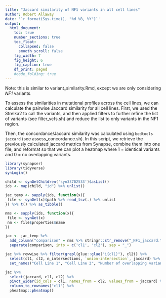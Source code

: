 ```yaml
---
title: "Jaccard similarity of NF1 variants in all cell lines"
author: Robert Allaway
date: '`r format(Sys.time(), "%d %B, %Y")`'
output: 
  html_document:
    toc: true
    number_sections: true
    toc_float:
      collapsed: false
      smooth_scroll: false
    fig_width: 7
    fig_height: 6
    fig_caption: true
    df_print: paged 
    #code_folding: true 
---
```


Note: this is similar to variant_similarity.Rmd, except we are only considering *NF1* variants. 

To assess the similarities in mutational profiles across the cell lines, we can calculate the pairwise Jaccard similarity for all cell lines. First, we used the Strelka2 to call the variants, and then applied filters to further refine the list of variants (see filter_vcfs.sh) and reduce the list to only variants in the NF1 region. 

Then, the concordance/Jaccard similarity was calculated using `bedtools jaccard` (see assess_concordance.sh). 
In this script, we retrieve the previously calculated jaccard metrics from Synapse, combine them into one file, and reformat so that we can plot a heatmap where 1 = identical variants and 0 = no overlapping variants. 

```r
library(synapser)
library(tidyverse)
synLogin()

child <- synGetChildren('syn33702533')$asList()
ids <- map(child, "id") %>% unlist()

jac_temp <- sapply(ids, function(x){
 file <- synGet(x)$path %>% read_tsv(.) %>% unlist
}) %>% t() %>% as_tibble()

nms <- sapply(ids, function(x){
 file <- synGet(x)
 nm <- file$properties$name
}) 

jac <- jac_temp %>% 
  add_column("comparison" = nms %>% stringr::str_remove("_NF1_jaccard.tsv")) %>% 
  separate(comparison, into = c('cl1', 'cl2'), sep = "_")  

jac %>% rowwise %>% filter(grepl(glue::glue("i{cl1}"), cl2)) %>% 
  select(cl1, cl2, n_intersections, `union-intersection`, jaccard) %>% 
  set_names("Cell Line 1", "Cell Line 2", "Number of overlapping variants", "Total variants", "Jaccard similarity (0 to 1)")

jac %>% 
  select(jaccard, cl1, cl2) %>% 
  pivot_wider(id_cols = cl1, names_from = cl2, values_from = jaccard) %>% 
  column_to_rownames("cl1") %>% 
  pheatmap::pheatmap()


```


